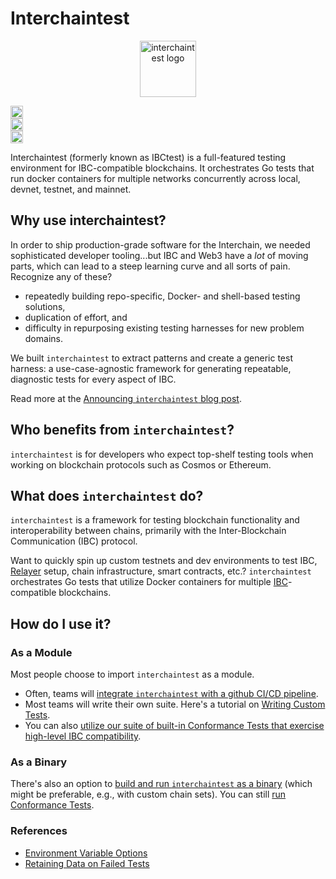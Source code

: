 # Interchaintest
 
<p align="center" width="100%">
  <img
    src="https://cdn.sanity.io/images/tbquvn3i/production/c3f30f7253d200f387538712a7311bf627f0eb9b-58x56.svg"
    alt="interchaintest logo"
    width="90px"
    height="90px"
  />
</p>

<div width="100%" style={{
  display:'flex',
  justifyContent:'center',
  alignItems: 'center',
  paddingTop: '12px'
  }}>
<div style={{paddingRight:'4px'}}>
  <a href="https://github.com/strangelove-ventures/interchaintest/actions/workflows/e2e-tests.yml">
    <img
      height="20"
      src="https://github.com/strangelove-ventures/interchaintest/actions/workflows/e2e-tests.yml/badge.svg"
    />
  </a>
</div>
<div style={{paddingRight:'4px'}}>
  <a href="https://github.com/strangelove-ventures/interchaintest/blob/main/LICENSE">
    <img
      height="20"
      src="https://img.shields.io/badge/license-Apache_2.0-blue.svg"
    />
  </a>
</div>

<div style={{paddingRight:'4px'}}>
  <a href="https://github.com/strangelove-ventures/interchaintest/releases/latest">
    <img
      height="20"
      src="https://github.com/strangelove-ventures/interchaintest/actions/workflows/release.yml/badge.svg"
    />
  </a>
  </div>
</div>

Interchaintest (formerly known as IBCtest) is a full-featured testing environment for IBC-compatible blockchains. It orchestrates Go tests that run docker containers for multiple networks concurrently across local, devnet, testnet, and mainnet.

## Why use interchaintest?

In order to ship production-grade software for the Interchain, we needed sophisticated developer tooling...but IBC and Web3 have a *lot* of moving parts, which can lead to a steep learning curve and all sorts of pain. Recognize any of these?

- repeatedly building repo-specific, Docker- and shell-based testing solutions,
- duplication of effort, and
- difficulty in repurposing existing testing harnesses for new problem domains.

We built `interchaintest` to extract patterns and create a generic test harness: a use-case-agnostic framework for generating repeatable, diagnostic tests for every aspect of IBC.

Read more at the [Announcing `interchaintest` blog post](https://strange.love/blog/announcing-interchaintest).

## Who benefits from `interchaintest`?

`interchaintest` is for developers who expect top-shelf testing tools when working on blockchain protocols such as Cosmos or Ethereum.

## What does `interchaintest` do?

`interchaintest` is a framework for testing blockchain functionality and interoperability between chains, primarily with the Inter-Blockchain Communication (IBC) protocol.

Want to quickly spin up custom testnets and dev environments to test IBC, [Relayer](https://github.com/cosmos/relayer) setup, chain infrastructure, smart contracts, etc.? `interchaintest` orchestrates Go tests that utilize Docker containers for multiple [IBC](https://www.ibcprotocol.dev/)-compatible blockchains.

##  How do I use it?

### As a Module

Most people choose to import `interchaintest` as a module.
- Often, teams will [integrate `interchaintest` with a github CI/CD pipeline](./docs/ciTests.md).
- Most teams will write their own suite. Here's a tutorial on [Writing Custom Tests](./docs/writeCustomTests.md).
- You can also [utilize our suite of built-in Conformance Tests that exercise high-level IBC compatibility](./docs/conformance-tests-lib.md).

### As a Binary

There's also an option to [build and run `interchaintest` as a binary](./docs/buildBinary.md) (which might be preferable, e.g., with custom chain sets). You can still [run Conformance Tests](./docs/conformance-tests-bin.md).


### References
- [Environment Variable Options](./docs/envOptions.md)
- [Retaining Data on Failed Tests](./docs/retainingDataOnFailedTests.md)

